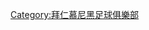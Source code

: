 {{Navbox
|name = 拜仁慕尼黑
|title = 拜仁慕尼黑
|state = {{{state|autocollapse}}}
|listclass = hlist
|basestyle = background-color:#DD0000; color:#FFFFFF; {{box-shadow border|a|#0000FF|1px}}
|group1 =球队信息
|list1 =
* [[拜仁慕尼黑足球俱乐部|俱乐部]]
* {{le|拜仁慕尼黑的历史|History of FC Bayern Munich|历史}}
* [[拜仁慕尼黑球员列表|球员]]
* {{le|拜仁慕尼黑二队球员列表|List of FC Bayern Munich II players|预备队球员}}
* [[:Category:拜仁慕尼黑主教练|主教练]]
* [[:Category:拜仁慕尼黑比赛|比赛]]
* {{le|拜仁慕尼黑纪录与数据|List of FC Bayern Munich records and statistics|记录和数据}}
* [[拜仁慕尼黑国际比赛史|国际比赛]]

|group2 =球场
|list2 =
* [[安联竞技场]]
* [[慕尼黑奥林匹克体育场]]
* [[市立绿森林街畔体育场|绿森林足球场]]
* [[拜仁校园]]
|group3 =附属球队
|list3 =
* [[拜仁慕尼黑 (女子)|女子足球队]]
* [[拜仁慕尼黑二队|预备队]]
* [[拜仁慕尼黑青年队|青年队]]
* [[拜仁慕尼黑 (篮球)|篮球队]]
|group4 =赛季
|list4 = 
* {{le|拜仁慕尼黑赛季列表|List of FC Bayern Munich seasons|一线队赛季列表}}
* {{le|拜仁慕尼黑女子足球队赛季列表|List of FC Bayern Munich (women) seasons|女子足球队赛季列表}}
* {{le|拜仁慕尼黑二队赛季列表|List of FC Bayern Munich II seasons|预备队赛季列表}}
|group5 = 死敌
|list5 =
* [[慕尼黑德比]]
* [[巴伐利亚德比]]
* [[德国德比|德国国家德比]]
|group6 = 相关文章
|list6 =
* [[贝肯鲍尔杯]]
* [[赫内斯杯]]

}}<noinclude>
{{collapsible option}}
[[Category:拜仁慕尼黑足球俱樂部]]
</noinclude>